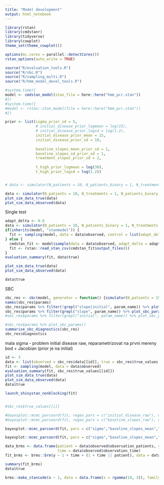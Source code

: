 ```yaml
---
title: "Model development"
output: html_notebook
---
```


```r
library(rstan)
library(cmdstanr)
library(tidyverse)
library(cowplot)
theme_set(theme_cowplot())

options(mc.cores = parallel::detectCores())
rstan_options(auto_write = TRUE)

source("R/evaluation_tools.R")
source("R/sbc.R")
source("R/sampling_multi.R")
source("R/hmm_model_devel_tools.R")

```


```r
#system.time({
model <- cmdstan_model(stan_file = here::here("hmm_pcr.stan"))
#})
#system.time({
#model <- rstan::stan_model(file = here::here("hmm_pcr.stan"))
#})
```


```r
prior <- list(sigma_prior_sd = 5,
              # initial_disease_prior_logmean = log(15),
              # initial_disease_prior_logsd = log(1.2),
              initial_disease_prior_mean = 15,
              initial_disease_prior_sd = 10,
              
              baseline_slopes_mean_prior_sd = 1,
              baseline_slopes_sd_prior_sd = 1,
              treatment_slopes_prior_sd = 2, 
              
              t_high_prior_logmean = log(30),
              t_high_prior_logsd = log(1.2))


# data <- simulator(N_patients = 10, N_patients_binary = 1, N_treatments = 1, N_obs_per_patient = 3, N_time = 15, prior = prior)


```


```r
data <- simulator(N_patients = 10, N_treatments = 1, N_patients_binary = 2, N_obs_per_patient = 3, N_time = 15, prior = prior)
plot_sim_data_true(data)
plot_sim_data_observed(data)

```


Single test

```r
adapt_delta <- 0.8
data <- simulator(N_patients = 10, N_patients_binary = 1, N_treatments = 0, N_obs_per_patient = 3, N_time = 15, prior = prior)
if(inherits(model, "stanmodel")) {
  fit <- sampling(model, data = data$observed, control = list(adapt_delta = adapt_delta))
} else {
  cmdstan_fit <- model$sample(data = data$observed, adapt_delta = adapt_delta)
  fit <- rstan::read_stan_csv(cmdstan_fit$output_files())
}
evaluation_summary(fit, data$true)

plot_sim_data_true(data)
plot_sim_data_observed(data)

data$true

```

SBC

```r
sbc_res <- sbc(model, generator = function() {simulator(N_patients = 15, N_treatments = 1, N_patients_binary = 0, N_obs_per_patient = 3, N_time = 10, prior = prior)}, N_steps = 100, control = list(adapt_delta = adapt_delta))
names(sbc_res$params)
sbc_res$params %>% filter(!grepl("slope|initial", param_name)) %>% plot_sbc_params()
sbc_res$params %>% filter(grepl("slope", param_name)) %>% plot_sbc_params()
#sbc_res$params %>% filter(grepl("initial", param_name)) %>% plot_sbc_params()

#sbc_res$params %>% plot_sbc_params()
summarise_sbc_diagnostics(sbc_res)
sbc_res$diagnostics
```

mala sigma - problem initial disease raw, reparametrizovat na prvni mereny bod + Jacobian (prior je na initial)

```r
id <- 3
data <- list(observed = sbc_res$data[[id]], true = sbc_res$true_values[[id]])
fit <- sampling(model, data = data$observed)
evaluation_summary(fit, sbc_res$true_values[[id]])
plot_sim_data_true(data)
plot_sim_data_observed(data)
data$true

launch_shinystan_nonblocking(fit)


#sbc_res$true_values[[i]]
```

```r
#bayesplot::mcmc_parcoord(fit, regex_pars = c("initial_disease_raw"), np = bayesplot::nuts_params(fit))
#bayesplot::mcmc_parcoord(fit, regex_pars = c("baseline_slopes_raw"), np = bayesplot::nuts_params(fit))

bayesplot::mcmc_parcoord(fit, pars = c("sigma","baseline_slopes_mean","baseline_slopes_sd"), np = bayesplot::nuts_params(fit))

bayesplot::mcmc_parcoord(fit, pars = c("sigma","baseline_slopes_mean","baseline_slopes_sd","t_high"), np = bayesplot::nuts_params(fit))
```

```r
data_brms <- data.frame(patient = data$observed$observation_patients, y = data$observed$observations,
                        time = data$observed$observation_time)
fit_brms <- brms::brm(y ~ 1 + time + (1 + time || patient), data = data_brms)
```
```r
summary(fit_brms)
data$true
```



```r
brms::make_stancode(x ~ 1, data = data.frame(x = rgamma(10, 3)), family = Gamma(link = "log"))
```

